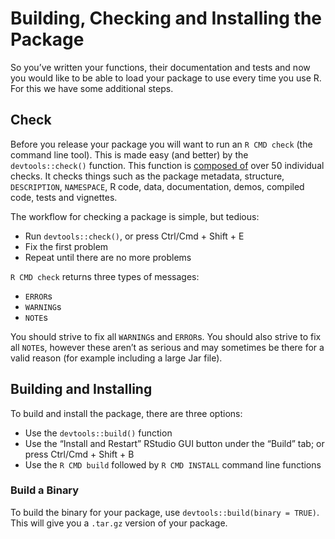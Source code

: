 # Building, Checking and Installing the Package

So you've written your functions, their documentation and tests and now you would like to be able to load your package to use every time you use R. For this we have some additional steps.

## Check

Before you release your package you will want to run an `R CMD check` (the command line tool). This is made easy (and better) by the `devtools::check()` function. This function is [composed of](http://r-pkgs.had.co.nz/check.html#check-checks) over 50 individual checks. It checks things such as the package metadata, structure, `DESCRIPTION`, `NAMESPACE`, R code, data, documentation, demos, compiled code, tests and vignettes.

The workflow for checking a package is simple, but tedious:

* Run `devtools::check()`, or press Ctrl/Cmd + Shift + E
* Fix the first problem
* Repeat until there are no more problems

`R CMD check` returns three types of messages:

* `ERROR`s
* `WARNING`s
* `NOTE`s

You should strive to fix all `WARNING`s and `ERROR`s. You should also strive to fix all `NOTE`s, however these aren't as serious and may sometimes be there for a valid reason (for example including a large Jar file).

## Building and Installing

To build and install the package, there are three options:

* Use the `devtools::build()` function
* Use the "Install and Restart" RStudio GUI button under the "Build" tab; or press Ctrl/Cmd + Shift + B
* Use the `R CMD build` followed by `R CMD INSTALL` command line functions

### Build a Binary

To build the binary for your package, use `devtools::build(binary = TRUE)`. This will give you a `.tar.gz` version of your package.
